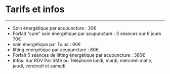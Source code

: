 # Tarifs et infos

---

- Soin énergétique par acupuncture : 30€
- Forfait “cure” soin énergétique par acupuncture : 3 séances sur 6 jours 70€
- soin énergétique par Tuina : 60€
- lifting énergétique par acupuncture : 80€
- Forfait 5 séances de lifting énergétique par acupuncture : 360€
- Infos: Sur RDV Par SMS ou Téléphone lundi, mardi, mercredi matin, jeudi, vendredi et samedi.
